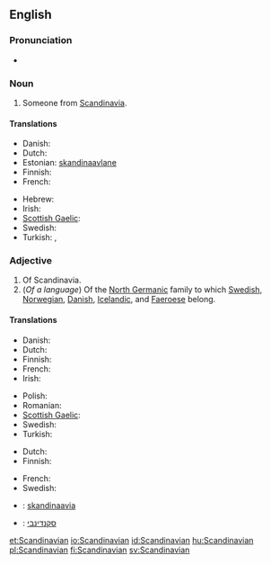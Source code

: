 {{wikipedia}}
==English==

===Pronunciation===
* {{audio|en-us-Scandinavian.ogg|Audio (US)}}

===Noun===
{{en-noun}}

# Someone from [[Scandinavia]].

====Translations====
{{trans-top|someone from Scandinavia}}
* Danish: {{t|da|skandinav|c}}
* Dutch: {{t|nl|Scandinaaf}}
* Estonian: [[skandinaavlane]]
* Finnish: {{t+|fi|skandinaavi}}
* French: {{t+|fr|scandinave}}
{{trans-mid}}
* Hebrew: {{t+|he|סקנדינבי}}
* Irish: {{t-|ga|Lochlannach|m|xs=Irish}}
* [[Scottish Gaelic]]: {{t-|gd|Lochlannach|m|xs=Scottish Gaelic}}
* Swedish: {{t-|sv|skandinav|c}}
* Turkish: {{t+|tr|İskandinav}}, {{t-|tr|İskandinavyalı}}
{{trans-bottom}}

===Adjective===
{{en-adj}}

# Of Scandinavia.
# (''Of a language'') Of the [[North Germanic]] family to which [[Swedish]], [[Norwegian]], [[Danish]], [[Icelandic]], and [[Faeroese]] belong.

====Translations====
{{trans-top|of Scandinavia}}
* Danish: {{t|da|skandinavisk}}
* Dutch: {{t|nl|Scandinavisch}}
* Finnish: {{t-|fi|skandinaavinen}}
* French: {{t+|fr|scandinave}}
* Irish: {{t-|ga|Lochlannach|xs=Irish}}
{{trans-mid}}
* Polish: {{t+|pl|skandynawski|m}}
* Romanian: {{t|ro|scandinav}}
* [[Scottish Gaelic]]: {{t-|gd|Lochlannach|xs=Scottish Gaelic}}
* Swedish: {{t+|sv|skandinavisk}}
* Turkish: {{t|tr|İskandinav}}
{{trans-bottom}}

{{trans-top|of the North Germanic family of languages}}
* Dutch: {{t|nl|Scandinavisch}}
* Finnish: {{t-|fi|skandinaavinen}}
{{trans-mid}}
* French: {{t+|fr|scandinave}}
* Swedish: {{t+|sv|skandinavisk}}
{{trans-bottom}}

{{checktrans-top}}
* {{ttbc|et}}: [[skandinaavia]]
* {{ttbc|he}}: [[סקנדינבי]]
{{trans-bottom}}

[[et:Scandinavian]]
[[io:Scandinavian]]
[[id:Scandinavian]]
[[hu:Scandinavian]]
[[pl:Scandinavian]]
[[fi:Scandinavian]]
[[sv:Scandinavian]]